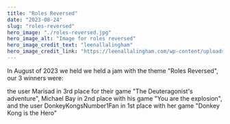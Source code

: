 ```yaml
---
title: "Roles Reversed"
date: "2023-08-24"
slug: "roles-reversed"
hero_image: "./roles-reversed.jpg"
hero_image_alt: "Image for roles reversed"
hero_image_credit_text: "leenallalingham"
hero_image_credit_link: "https://leenallalingham.com/wp-content/uploads/2020/07/transfer-1.jpg"
---
```


In August of 2023 we held we held a jam with the theme "Roles Reversed", our 3 winners were: 

the user Marisad in 3rd place for their game "The Deuteragonist's adventure", Michael Bay in 2nd place with his game "You are the explosion", and the user DonkeyKongsNumber1Fan in 1st place with her game "Donkey Kong is the Hero"